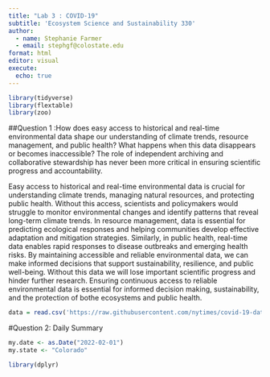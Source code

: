 ```yaml
---
title: "Lab 3 : COVID-19"
subtitle: 'Ecosystem Science and Sustainability 330'
author: 
  - name: Stephanie Farmer 
  - email: stephgf@colostate.edu
format: html
editor: visual
execute: 
  echo: true 
---
```

```r
library(tidyverse)
library(flextable)
library(zoo)
```
##Question 1 :How does easy access to historical and real-time environmental data shape our understanding of climate trends, resource management, and public health? What happens when this data disappears or becomes inaccessible? The role of independent archiving and collaborative stewardship has never been more critical in ensuring scientific progress and accountability.

Easy access to historical and real-time environmental data is crucial for understanding climate trends, managing natural resources, and protecting public health. Without this access, scientists and policymakers would struggle to monitor environmental changes and identify patterns that reveal long-term climate trends. In resource management, data is essential for predicting ecological responses and helping communities develop effective adaptation and mitigation strategies. Similarly, in public health, real-time data enables rapid responses to disease outbreaks and emerging health risks. By maintaining accessible and reliable environmental data, we can make informed decisions that support sustainability, resilience, and public well-being. Without this data we will lose important scientific progress and hinder further research. Ensuring continuous access to reliable environmental data is essential for informed decision making, sustainability, and the protection of bothe ecosystems and public health.

```r
data = read.csv('https://raw.githubusercontent.com/nytimes/covid-19-data/master/us-counties.csv')
```

#Question 2: Daily Summary 
```r
my.date <- as.Date("2022-02-01")
my.state <- "Colorado"
```

```r
library(dplyr)

```

